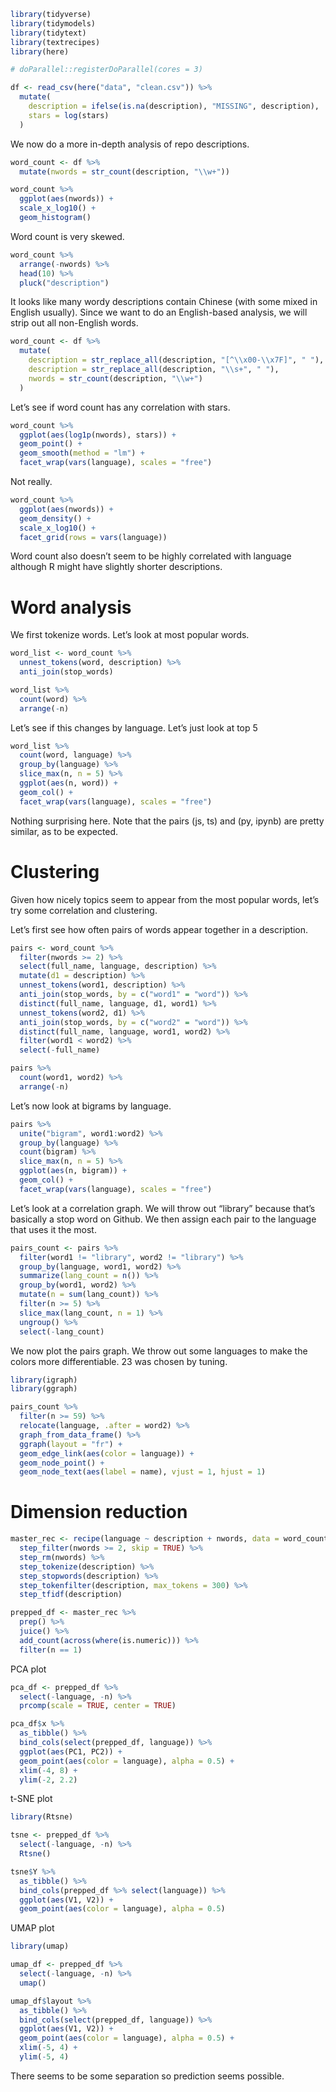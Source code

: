 ```r
library(tidyverse)
library(tidymodels)
library(tidytext)
library(textrecipes)
library(here)

# doParallel::registerDoParallel(cores = 3)
```

```r
df <- read_csv(here("data", "clean.csv")) %>%
  mutate(
    description = ifelse(is.na(description), "MISSING", description),
    stars = log(stars)
  )
```

We now do a more in-depth analysis of repo descriptions.

```r
word_count <- df %>%
  mutate(nwords = str_count(description, "\\w+"))

word_count %>%
  ggplot(aes(nwords)) +
  scale_x_log10() +
  geom_histogram()
```

Word count is very skewed.

```r
word_count %>%
  arrange(-nwords) %>%
  head(10) %>%
  pluck("description")
```

It looks like many wordy descriptions contain Chinese (with some mixed in English usually).  Since we want to do an English-based analysis, we will strip out all non-English words.

```r
word_count <- df %>%
  mutate(
    description = str_replace_all(description, "[^\\x00-\\x7F]", " "),
    description = str_replace_all(description, "\\s+", " "),
    nwords = str_count(description, "\\w+")
  )
```

Let's see if word count has any correlation with stars.

```r
word_count %>%
  ggplot(aes(log1p(nwords), stars)) +
  geom_point() +
  geom_smooth(method = "lm") +
  facet_wrap(vars(language), scales = "free")
```

Not really.

```r
word_count %>%
  ggplot(aes(nwords)) +
  geom_density() +
  scale_x_log10() +
  facet_grid(rows = vars(language))
```

Word count also doesn't seem to be highly correlated with language although R might have slightly shorter descriptions.

# Word analysis

We first tokenize words.  Let's look at most popular words.

```r
word_list <- word_count %>%
  unnest_tokens(word, description) %>%
  anti_join(stop_words)

word_list %>%
  count(word) %>%
  arrange(-n)
```

Let's see if this changes by language.  Let's just look at top 5

```r
word_list %>%
  count(word, language) %>%
  group_by(language) %>%
  slice_max(n, n = 5) %>%
  ggplot(aes(n, word)) +
  geom_col() +
  facet_wrap(vars(language), scales = "free")
```

Nothing surprising here.  Note that the pairs (js, ts) and (py, ipynb) are pretty similar, as to be expected.

# Clustering

Given how nicely topics seem to appear from the most popular words, let's try some correlation and clustering.

Let's first see how often pairs of words appear together in a description.

```r
pairs <- word_count %>%
  filter(nwords >= 2) %>%
  select(full_name, language, description) %>%
  mutate(d1 = description) %>%
  unnest_tokens(word1, description) %>%
  anti_join(stop_words, by = c("word1" = "word")) %>%
  distinct(full_name, language, d1, word1) %>%
  unnest_tokens(word2, d1) %>%
  anti_join(stop_words, by = c("word2" = "word")) %>%
  distinct(full_name, language, word1, word2) %>%
  filter(word1 < word2) %>%
  select(-full_name)

pairs %>%
  count(word1, word2) %>%
  arrange(-n)
```

Let's now look at bigrams by language.

```r
pairs %>%
  unite("bigram", word1:word2) %>%
  group_by(language) %>%
  count(bigram) %>%
  slice_max(n, n = 5) %>%
  ggplot(aes(n, bigram)) +
  geom_col() +
  facet_wrap(vars(language), scales = "free")
```

Let's look at a correlation graph.  We will throw out "library" because that's basically a stop word on Github.  We then assign each pair to the language that uses it the most.

```r
pairs_count <- pairs %>%
  filter(word1 != "library", word2 != "library") %>%
  group_by(language, word1, word2) %>%
  summarize(lang_count = n()) %>%
  group_by(word1, word2) %>%
  mutate(n = sum(lang_count)) %>%
  filter(n >= 5) %>%
  slice_max(lang_count, n = 1) %>%
  ungroup() %>%
  select(-lang_count)
```

We now plot the pairs graph.  We throw out some languages to make the colors more differentiable. 23 was chosen by tuning.

```r
library(igraph)
library(ggraph)

pairs_count %>%
  filter(n >= 59) %>%
  relocate(language, .after = word2) %>%
  graph_from_data_frame() %>%
  ggraph(layout = "fr") +
  geom_edge_link(aes(color = language)) +
  geom_node_point() +
  geom_node_text(aes(label = name), vjust = 1, hjust = 1)
```

# Dimension reduction

```r
master_rec <- recipe(language ~ description + nwords, data = word_count) %>%
  step_filter(nwords >= 2, skip = TRUE) %>%
  step_rm(nwords) %>%
  step_tokenize(description) %>%
  step_stopwords(description) %>%
  step_tokenfilter(description, max_tokens = 300) %>%
  step_tfidf(description)
```

```r
prepped_df <- master_rec %>%
  prep() %>%
  juice() %>%
  add_count(across(where(is.numeric))) %>%
  filter(n == 1)
```

PCA plot

```r
pca_df <- prepped_df %>%
  select(-language, -n) %>%
  prcomp(scale = TRUE, center = TRUE)

pca_df$x %>%
  as_tibble() %>%
  bind_cols(select(prepped_df, language)) %>%
  ggplot(aes(PC1, PC2)) +
  geom_point(aes(color = language), alpha = 0.5) +
  xlim(-4, 8) +
  ylim(-2, 2.2)
```

t-SNE plot

```r
library(Rtsne)

tsne <- prepped_df %>%
  select(-language, -n) %>%
  Rtsne()

tsne$Y %>%
  as_tibble() %>%
  bind_cols(prepped_df %>% select(language)) %>%
  ggplot(aes(V1, V2)) +
  geom_point(aes(color = language), alpha = 0.5)
```

UMAP plot

```r
library(umap)

umap_df <- prepped_df %>%
  select(-language, -n) %>%
  umap()

umap_df$layout %>%
  as_tibble() %>%
  bind_cols(select(prepped_df, language)) %>%
  ggplot(aes(V1, V2)) +
  geom_point(aes(color = language), alpha = 0.5) +
  xlim(-5, 4) +
  ylim(-5, 4)
```

There seems to be some separation so prediction seems possible.
